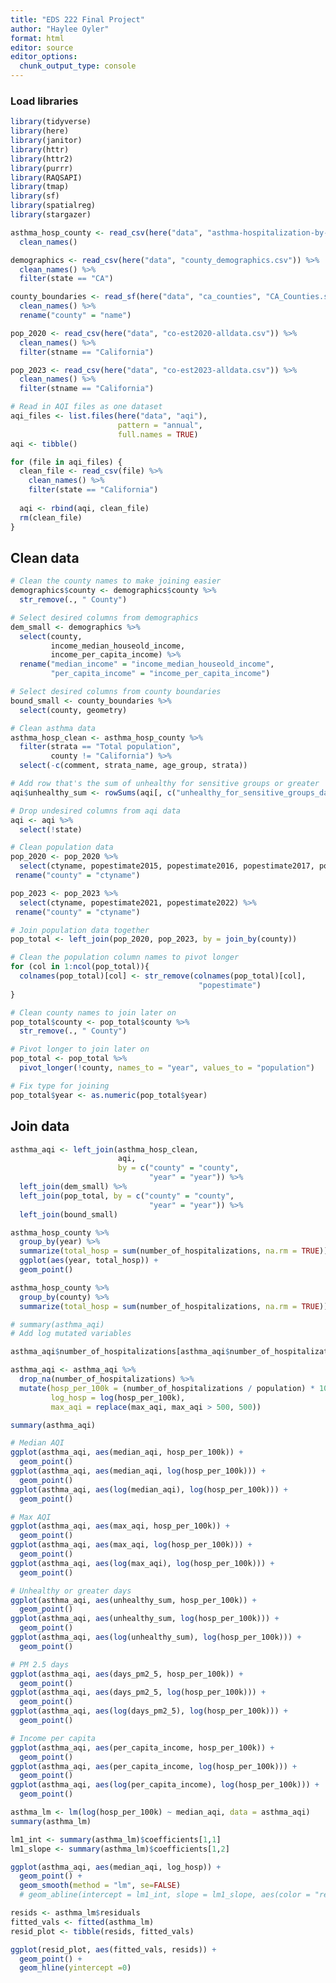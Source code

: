 ```yaml
---
title: "EDS 222 Final Project"
author: "Haylee Oyler"
format: html
editor: source
editor_options: 
  chunk_output_type: console
---
```


### Load libraries
```r
library(tidyverse)
library(here)
library(janitor)
library(httr)
library(httr2)
library(purrr)
library(RAQSAPI)
library(tmap)
library(sf)
library(spatialreg)
library(stargazer)
```

```r
asthma_hosp_county <- read_csv(here("data", "asthma-hospitalization-by-county.csv")) %>% 
  clean_names()

demographics <- read_csv(here("data", "county_demographics.csv")) %>% 
  clean_names() %>% 
  filter(state == "CA")

county_boundaries <- read_sf(here("data", "ca_counties", "CA_Counties.shp")) %>% 
  clean_names() %>% 
  rename("county" = "name")

pop_2020 <- read_csv(here("data", "co-est2020-alldata.csv")) %>% 
  clean_names() %>% 
  filter(stname == "California")

pop_2023 <- read_csv(here("data", "co-est2023-alldata.csv")) %>% 
  clean_names() %>% 
  filter(stname == "California")

```

```r
# Read in AQI files as one dataset
aqi_files <- list.files(here("data", "aqi"), 
                        pattern = "annual",
                        full.names = TRUE)
aqi <- tibble()

for (file in aqi_files) {
  clean_file <- read_csv(file) %>% 
    clean_names() %>% 
    filter(state == "California")
  
  aqi <- rbind(aqi, clean_file)
  rm(clean_file)
}
```

## Clean data
```r
# Clean the county names to make joining easier
demographics$county <- demographics$county %>% 
  str_remove(., " County")

# Select desired columns from demographics
dem_small <- demographics %>% 
  select(county, 
         income_median_houseold_income, 
         income_per_capita_income) %>% 
  rename("median_income" = "income_median_houseold_income",
         "per_capita_income" = "income_per_capita_income")

# Select desired columns from county boundaries
bound_small <- county_boundaries %>% 
  select(county, geometry)

# Clean asthma data
asthma_hosp_clean <- asthma_hosp_county %>% 
  filter(strata == "Total population",
         county != "California") %>% 
  select(-c(comment, strata_name, age_group, strata))

# Add row that's the sum of unhealthy for sensitive groups or greater
aqi$unhealthy_sum <- rowSums(aqi[, c("unhealthy_for_sensitive_groups_days", "unhealthy_days", "hazardous_days", "very_unhealthy_days")])

# Drop undesired columns from aqi data
aqi <- aqi %>% 
  select(!state) 

# Clean population data
pop_2020 <- pop_2020 %>% 
  select(ctyname, popestimate2015, popestimate2016, popestimate2017, popestimate2018, popestimate2019, popestimate2020) %>% 
 rename("county" = "ctyname")

pop_2023 <- pop_2023 %>% 
  select(ctyname, popestimate2021, popestimate2022) %>% 
 rename("county" = "ctyname")

# Join population data together
pop_total <- left_join(pop_2020, pop_2023, by = join_by(county)) 

# Clean the population column names to pivot longer
for (col in 1:ncol(pop_total)){
  colnames(pop_total)[col] <- str_remove(colnames(pop_total)[col], 
                                          "popestimate")
}

# Clean county names to join later on
pop_total$county <- pop_total$county %>% 
  str_remove(., " County")

# Pivot longer to join later on
pop_total <- pop_total %>% 
  pivot_longer(!county, names_to = "year", values_to = "population")

# Fix type for joining
pop_total$year <- as.numeric(pop_total$year)

```

## Join data
```r
asthma_aqi <- left_join(asthma_hosp_clean, 
                        aqi, 
                        by = c("county" = "county", 
                               "year" = "year")) %>% 
  left_join(dem_small) %>%
  left_join(pop_total, by = c("county" = "county",
                               "year" = "year")) %>%
  left_join(bound_small) 

```


```r
asthma_hosp_county %>% 
  group_by(year) %>% 
  summarize(total_hosp = sum(number_of_hospitalizations, na.rm = TRUE)) %>% 
  ggplot(aes(year, total_hosp)) +
  geom_point()

asthma_hosp_county %>% 
  group_by(county) %>% 
  summarize(total_hosp = sum(number_of_hospitalizations, na.rm = TRUE))

```


```r
# summary(asthma_aqi)
# Add log mutated variables

asthma_aqi$number_of_hospitalizations[asthma_aqi$number_of_hospitalizations == 0] <- NA

asthma_aqi <- asthma_aqi %>% 
  drop_na(number_of_hospitalizations) %>% 
  mutate(hosp_per_100k = (number_of_hospitalizations / population) * 100000,
         log_hosp = log(hosp_per_100k),
         max_aqi = replace(max_aqi, max_aqi > 500, 500))

summary(asthma_aqi)
```

```r
# Median AQI
ggplot(asthma_aqi, aes(median_aqi, hosp_per_100k)) +
  geom_point()
ggplot(asthma_aqi, aes(median_aqi, log(hosp_per_100k))) +
  geom_point()
ggplot(asthma_aqi, aes(log(median_aqi), log(hosp_per_100k))) +
  geom_point()

# Max AQI
ggplot(asthma_aqi, aes(max_aqi, hosp_per_100k)) +
  geom_point()
ggplot(asthma_aqi, aes(max_aqi, log(hosp_per_100k))) +
  geom_point()
ggplot(asthma_aqi, aes(log(max_aqi), log(hosp_per_100k))) +
  geom_point()

# Unhealthy or greater days
ggplot(asthma_aqi, aes(unhealthy_sum, hosp_per_100k)) +
  geom_point()
ggplot(asthma_aqi, aes(unhealthy_sum, log(hosp_per_100k))) +
  geom_point()
ggplot(asthma_aqi, aes(log(unhealthy_sum), log(hosp_per_100k))) +
  geom_point()

# PM 2.5 days
ggplot(asthma_aqi, aes(days_pm2_5, hosp_per_100k)) +
  geom_point()
ggplot(asthma_aqi, aes(days_pm2_5, log(hosp_per_100k))) +
  geom_point()
ggplot(asthma_aqi, aes(log(days_pm2_5), log(hosp_per_100k))) +
  geom_point()

# Income per capita
ggplot(asthma_aqi, aes(per_capita_income, hosp_per_100k)) +
  geom_point()
ggplot(asthma_aqi, aes(per_capita_income, log(hosp_per_100k))) +
  geom_point()
ggplot(asthma_aqi, aes(log(per_capita_income), log(hosp_per_100k))) +
  geom_point()
``` 

```r
asthma_lm <- lm(log(hosp_per_100k) ~ median_aqi, data = asthma_aqi)
summary(asthma_lm)
```

```r
lm1_int <- summary(asthma_lm)$coefficients[1,1]
lm1_slope <- summary(asthma_lm)$coefficients[1,2]

ggplot(asthma_aqi, aes(median_aqi, log_hosp)) +
  geom_point() +
  geom_smooth(method = "lm", se=FALSE)
  # geom_abline(intercept = lm1_int, slope = lm1_slope, aes(color = "red"))
```

```r
resids <- asthma_lm$residuals
fitted_vals <- fitted(asthma_lm)
resid_plot <- tibble(resids, fitted_vals)

ggplot(resid_plot, aes(fitted_vals, resids)) +
  geom_point() +
  geom_hline(yintercept =0)
```

